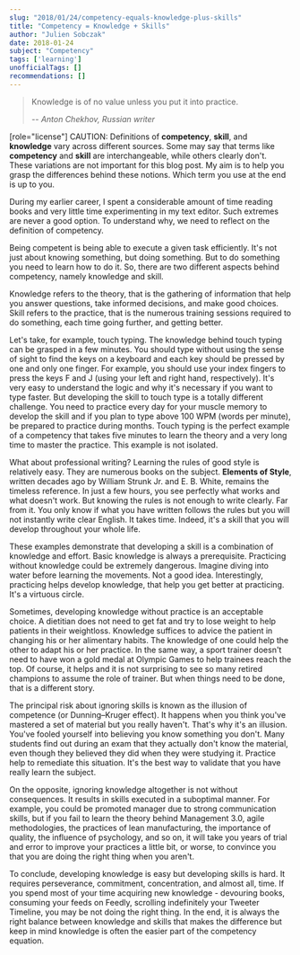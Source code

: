 ```yaml
---
slug: "2018/01/24/competency-equals-knowledge-plus-skills"
title: "Competency = Knowledge + Skills"
author: "Julien Sobczak"
date: 2018-01-24
subject: "Competency"
tags: ['learning']
unofficialTags: []
recommendations: []
---
```



> Knowledge is of no value unless you put it into practice.
>
> -- <cite>Anton Chekhov, Russian writer</cite>

[role="license"]
CAUTION: Definitions of **competency**, **skill**, and **knowledge** vary across different sources. Some may say that terms like **competency** and **skill** are interchangeable, while others clearly don't. These variations are not important for this blog post. My aim is to help you grasp the differences behind these notions. Which term you use at the end is up to you.

During my earlier career, I spent a considerable amount of time reading books and very little time experimenting in my text editor. Such extremes are never a good option. To understand why, we need to reflect on the definition of competency.

Being competent is being able to execute a given task efficiently. It's not just about knowing something, but doing something. But to do something you need to learn how to do it. So, there are two different aspects behind competency, namely knowledge and skill.

Knowledge refers to the theory, that is the gathering of information that help you answer questions, take informed decisions, and make good choices. Skill refers to the practice, that is the numerous training sessions required to do something, each time going further, and getting better.

Let's take, for example, touch typing. The knowledge behind touch typing can be grasped in a few minutes. You should type without using the sense of sight to find the keys on a keyboard and each key should be pressed by one and only one finger. For example, you should use your index fingers to press the keys F and J (using your left and right hand, respectively). It's very easy to understand the logic and why it's necessary if you want to type faster. But developing the skill to touch type is a totally different challenge. You need to practice every day for your muscle memory to develop the skill and if you plan to type above 100 WPM (words per minute), be prepared to practice during months. Touch typing is the perfect example of a competency that takes five minutes to learn the theory and a very long time to master the practice. This example is not isolated.

What about professional writing? Learning the rules of good style is relatively easy. They are numerous books on the subject. **Elements of Style**, written decades ago by William Strunk Jr. and‎ E. B. White, remains the timeless reference. In just a few hours, you see perfectly what works and what doesn't work. But knowing the rules is not enough to write clearly. Far from it. You only know if what you have written follows the rules but you will not instantly write clear English. It takes time. Indeed, it's a skill that you will develop throughout your whole life.

These examples demonstrate that developing a skill is a combination of knowledge and effort. Basic knowledge is always a prerequisite. Practicing without knowledge could be extremely dangerous. Imagine diving into water before learning the movements. Not a good idea. Interestingly, practicing helps develop knowledge, that help you get better at practicing. It's a virtuous circle.

Sometimes, developing knowledge without practice is an acceptable choice. A dietitian does not need to get fat and try to lose weight to help patients in their weightloss. Knowledge suffices to advice the patient in changing his or her alimentary habits. The knowledge of one could help the other to adapt his or her practice. In the same way, a sport trainer doesn't need to have won a gold medal at Olympic Games to help trainees reach the top. Of course, it helps and it is not surprising to see so many retired champions to assume the role of trainer. But when things need to be done, that is a different story.

The principal risk about ignoring skills is known as the illusion of competence (or Dunning–Kruger effect). It happens when you think you've mastered a set of material but you really haven't. That's why it's an illusion. You've fooled yourself into believing you know something you don't. Many students find out during an exam that they actually don't know the material, even though they believed they did when they were studying it. Practice help to remediate this situation. It's the best way to validate that you have really learn the subject.

On the opposite, ignoring knowledge altogether is not without consequences. It results in skills executed in a suboptimal manner. For example, you could be promoted manager due to strong communication skills, but if you fail to learn the theory behind Management 3.0, agile methodologies, the practices of lean manufacturing, the importance of quality, the influence of psychology, and so on, it will take you years of trial and error to improve your practices a little bit, or worse, to convince you that you are doing the right thing when you aren't.

To conclude, developing knowledge is easy but developing skills is hard. It requires perseverance, commitment, concentration, and almost all, time. If you spend most of your time acquiring new knowledge - devouring books, consuming your feeds on Feedly, scrolling indefinitely your Tweeter Timeline, you may be not doing the right thing. In the end, it is always the right balance between knowledge and skills that makes the difference but keep in mind knowledge is often the easier part of the competency equation.
